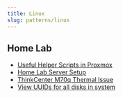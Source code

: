 ```yaml
---
title: Linux
slug: patterns/linux
---
```


## Home Lab

* [Useful Helper Scripts in Proxmox](/patterns/linux/proxmox-helper-scripts)
* [Home Lab Server Setup](/patterns/linux/server-setup)
* [ThinkCenter M70q Thermal Issue](/patterns/linux/server-thermal-issue)
* [View UUIDs for all disks in system](/patterns/linux/view-uuid-disks)